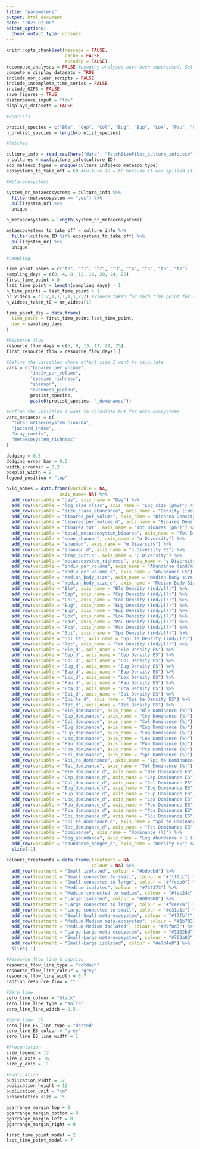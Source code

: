 ```yaml
---
title: "parameters"
output: html_document
date: "2023-02-08"
editor_options: 
  chunk_output_type: console
---
```


```r
knitr::opts_chunk$set(message = FALSE, 
                      cache = FALSE,
                      autodep = FALSE)
recompute_analyses = FALSE #Lengthy analyses have been suppressed. Set recompute_analyses = TRUE to redo them. 
compute_n_display_datasets = TRUE
include_non_clean_scripts = FALSE
include_incomplete_time_series = FALSE
include_GIFS = FALSE
save_figures = TRUE
disturbance_input = "low"
displays_datasets = FALSE
```

```r

#Protists

protist_species = c("Ble", "Cep", "Col", "Eug", "Eup", "Lox", "Pau", "Pca", "Spi", "Spi_te", "Tet")
n_protist_species = length(protist_species)

#Patches

culture_info = read.csv(here("data", "PatchSizePilot_culture_info.csv"), header = TRUE)
n_cultures = max(culture_info$culture_ID)
eco_metaeco_types = unique(culture_info$eco_metaeco_type)
ecosystems_to_take_off = 60 #Culture ID = 60 because it was spilled (isolated small patch, high disturbance, system nr = 40)

#Meta-ecosystems

system_nr_metaecosystems = culture_info %>%
  filter(metaecosystem == "yes") %>%
  pull(system_nr) %>%
  unique

n_metaecosystems = length(system_nr_metaecosystems)

metaecosystems_to_take_off = culture_info %>%
  filter(culture_ID %in% ecosystems_to_take_off) %>%
  pull(system_nr) %>%
  unique

#Sampling

time_point_names = c("t0", "t1", "t2", "t3", "t4", "t5", "t6", "t7")
sampling_days = c(0, 4, 8, 12, 16, 20, 24, 28)
first_time_point = 0
last_time_point = length(sampling_days) - 1
n_time_points = last_time_point + 1
nr_videos = c(12,1,1,1,1,1,2,2) #Videos taken for each time point for each culture. At t0 we took 12 videos of the large bottle from which we started the  cultures.
n_videos_taken_t0 = nr_videos[1]

time_point_day = data.frame(
  time_point = first_time_point:last_time_point,
  day = sampling_days
)

#Resource flow
resource_flow_days = c(5, 9, 13, 17, 21, 25)
first_resource_flow = resource_flow_days[1]
```

```r
#Define the variables whose effect size I want to calculate
vars = c("bioarea_per_volume",
         "indiv_per_volume",
         "species_richness",
         "shannon",
         "evenness_pielou",
         protist_species,
         paste0(protist_species, "_dominance"))

#Define the variables I want to calculate but for meta-ecosystems
vars_metaecos = c(
  "total_metaecosystem_bioarea",
  "jaccard_index",
  "bray_curtis",
  "metaecosystem_richness"
)
```

```r
dodging = 0.5 
dodging_error_bar = 0.5
width_errorbar = 0.2
boxplot_width = 2
legend_position = "top"
```

```r
axis_names = data.frame(variable = NA,
                    axis_name= NA) %>%
  add_row(variable = "day", axis_name = "Day") %>%
  add_row(variable = "log_size_class", axis_name = "Log size (μm2)") %>%
  add_row(variable = "size_class_abundance", axis_name = "Density (ind/ml)") %>%
  add_row(variable = "bioarea_per_volume", axis_name = "Bioarea Density (µm²/ml)") %>%
  add_row(variable = "bioarea_per_volume_d", axis_name = "Bioarea Density ES") %>%
  add_row(variable = "bioarea_tot", axis_name = "Tot Bioarea (µm²)") %>%
  add_row(variable = "total_metaecosystem_bioarea", axis_name = "Tot Bioarea (µm²)") %>%
  add_row(variable = "mean_shannon", axis_name = "α Diversity") %>%
  add_row(variable = "shannon", axis_name = "α Diversity") %>%
  add_row(variable = "shannon_d", axis_name = "α Diversity ES") %>%
  add_row(variable = "bray_curtis", axis_name = "β Diversity") %>%
  add_row(variable = "metaecosystem_richness", axis_name = "γ Diversity") %>%
  add_row(variable = "indiv_per_volume", axis_name = "Abundance (ind/ml)") %>%
  add_row(variable = "indiv_per_volume_d", axis_name = "Abundance ES") %>%
  add_row(variable = "median_body_size", axis_name = "Median body size (µm²)") %>%
  add_row(variable = "median_body_size_d", axis_name = "Median Body Size ES") %>%
  add_row(variable = "Ble", axis_name = "Ble Density (ind/μl?)") %>%
  add_row(variable = "Cep", axis_name = "Cep Density (ind/μl?)") %>%
  add_row(variable = "Col", axis_name = "Col Density (ind/μl?)") %>%
  add_row(variable = "Eug", axis_name = "Eug Density (ind/μl?)") %>%
  add_row(variable = "Eup", axis_name = "Eup Density (ind/μl?)") %>%
  add_row(variable = "Lox", axis_name = "Lox Density (ind/μl?)") %>%
  add_row(variable = "Pau", axis_name = "Pau Density (ind/μl?)") %>%
  add_row(variable = "Pca", axis_name = "Pca Density (ind/μl?)") %>%
  add_row(variable = "Spi", axis_name = "Spi Density (ind/μl?)") %>%
  add_row(variable = "Spi_te", axis_name = "Spi te Density (ind/μl?)") %>%
  add_row(variable = "Tet", axis_name = "Tet Density (ind/μl?)") %>%
  add_row(variable = "Ble_d", axis_name = "Ble Density ES") %>%
  add_row(variable = "Cep_d", axis_name = "Cep Density ES") %>%
  add_row(variable = "Col_d", axis_name = "Col Density ES") %>%
  add_row(variable = "Eug_d", axis_name = "Eug Density ES") %>%
  add_row(variable = "Eup_d", axis_name = "Eup Density ES") %>%
  add_row(variable = "Lox_d", axis_name = "Lox Density ES") %>%
  add_row(variable = "Pau_d", axis_name = "Pau Density ES") %>%
  add_row(variable = "Pca_d", axis_name = "Pca Density ES") %>%
  add_row(variable = "Spi_d", axis_name = "Spi Density ES") %>%
  add_row(variable = "Spi_te_d", axis_name = "Spi te Density ES") %>%
  add_row(variable = "Tet_d", axis_name = "Tet Density ES") %>%
  add_row(variable = "Ble_dominance", axis_name = "Ble Dominance (%)") %>%
  add_row(variable = "Cep_dominance", axis_name = "Cep Dominance (%)") %>%
  add_row(variable = "Col_dominance", axis_name = "Col Dominance (%)") %>%
  add_row(variable = "Eug_dominance", axis_name = "Eug Dominance (%)") %>%
  add_row(variable = "Eup_dominance", axis_name = "Eup Dominance (%)") %>%
  add_row(variable = "Lox_dominance", axis_name = "Lox Dominance (%)") %>%
  add_row(variable = "Pau_dominance", axis_name = "Pau Dominance (%)") %>%
  add_row(variable = "Pca_dominance", axis_name = "Pca Dominance (%)") %>%
  add_row(variable = "Spi_dominance", axis_name = "Spi Dominance (%)") %>%
  add_row(variable = "Spi_te_dominance", axis_name = "Spi te Dominance (%)") %>%
  add_row(variable = "Tet_dominance", axis_name = "Tet Dominance (%)") %>%
  add_row(variable = "Ble_dominance_d", axis_name = "Ble Dominance ES") %>%
  add_row(variable = "Cep_dominance_d", axis_name = "Cep Dominance ES") %>%
  add_row(variable = "Col_dominance_d", axis_name = "Col Dominance ES") %>%
  add_row(variable = "Eug_dominance_d", axis_name = "Eug Dominance ES") %>%
  add_row(variable = "Eup_dominance_d", axis_name = "Eup Dominance ES") %>%
  add_row(variable = "Lox_dominance_d", axis_name = "Lox Dominance ES") %>%
  add_row(variable = "Pau_dominance_d", axis_name = "Pau Dominance ES") %>%
  add_row(variable = "Pca_dominance_d", axis_name = "Pca Dominance ES") %>%
  add_row(variable = "Spi_dominance_d", axis_name = "Spi Dominance ES") %>%
  add_row(variable = "Spi_te_dominance_d", axis_name = "Spi te Dominance ES") %>%
  add_row(variable = "Tet_dominance_d", axis_name = "Tet Dominance ES") %>%
  add_row(variable = "dominance", axis_name = "Dominance (%)") %>%
  add_row(variable = "log_abundance", axis_name = "Log Abundance + 1 (ind/μm²)") %>%
  add_row(variable = "abundance_hedges_d", axis_name = "Density ES") %>%
  slice(-1)
```

```r
colours_treatments = data.frame(treatment = NA,
                                colour = NA) %>%
  add_row(treatment = "Small isolated", colour = "#bdbdbd") %>% 
  add_row(treatment = "Small connected to small", colour = "#ffffcc") %>%
  add_row(treatment = "Small connected to large", colour = "#ffeda0") %>%
  add_row(treatment = "Medium isolated", colour = "#737373") %>%
  add_row(treatment = "Medium connected to medium", colour = "#feb24c") %>%
  add_row(treatment = "Large isolated", colour = "#000000") %>%
  add_row(treatment = "Large connected to large", colour = "#fc4e2a") %>%
  add_row(treatment = "Large connected to small", colour = "#e31a1c") %>%
  add_row(treatment = "Small-Small meta-ecosystem", colour = "#f7fbff") %>% #Needs to become color-blind friendly
  add_row(treatment = "Medium-Medium meta-ecosystem", colour = "#1b7837") %>%
  add_row(treatment = "Medium-Medium isolated", colour = "#d9f0d3") %>%
  add_row(treatment = "Large-Large meta-ecosystem", colour = "#3182bd") %>% #Needs to become color-blind friendly
  add_row(treatment = "Small-Large meta-ecosystem", colour = "#762a83") %>%
  add_row(treatment = "Small-Large isolated", colour = "#e7d4e8") %>%
  slice(-1)
```

```r
#Resource flow line & caption
resource_flow_line_type = "dotdash"
resource_flow_line_colour = "grey"
resource_flow_line_width = 0.7
caption_resource_flow = ""

#Zero line  
zero_line_colour = "black"
zero_line_line_type = "solid"
zero_line_line_width = 0.5

#Zero line  ES
zero_line_ES_line_type = "dotted"
zero_line_ES_colour = "grey"
zero_line_ES_line_width = 1

```

```r
#Presentation
size_legend = 12
size_x_axis = 16
size_y_axis = 11

#Publication 
publication_width = 12
publication_height = 12
publication_unit = "cm"
presentation_size = 15

ggarrange_margin_top = 0
ggarrange_margin_bottom = 0
ggarrange_margin_left = 0
ggarrange_margin_right = 0
```

```r
first_time_point_model = 2
last_time_point_model = 7
```
